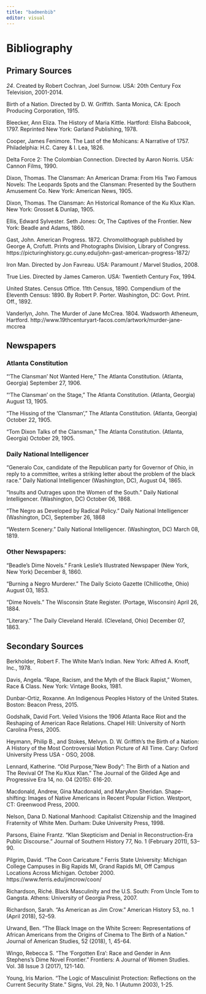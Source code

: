 ```yaml
---
title: "badmenbib"
editor: visual
---
```

# Bibliography

## Primary Sources

*24*. Created by Robert Cochran, Joel Surnow. USA: 20th Century Fox Television, 2001-2014. 

Birth of a Nation. Directed by D. W. Griffith. Santa Monica, CA: Epoch Producing Corporation, 1915. 

Bleecker, Ann Eliza. The History of Maria Kittle. Hartford: Elisha Babcook, 1797. Reprinted New York: Garland Publishing, 1978.

Cooper, James Fenimore. The Last of the Mohicans: A Narrative of 1757. Philadelphia: H.C. Carey & I. Lea, 1826.

Delta Force 2: The Colombian Connection. Directed by Aaron Norris. USA: Cannon Films, 1990.

Dixon, Thomas. The Clansman: An American Drama: From His Two Famous Novels: The Leopards Spots and the Clansman: Presented by the Southern Amusement Co. New York: American News, 1905.

Dixon, Thomas. The Clansman: An Historical Romance of the Ku Klux Klan. New York: Grosset & Dunlap, 1905.

Ellis, Edward Sylvester. Seth Jones: Or, The Captives of the Frontier. New York: Beadle and Adams, 1860.

Gast, John. American Progress. 1872. Chromolithograph published by George A, Crofutt. Prints and Photographs Division, Library of Congress. https://picturinghistory.gc.cuny.edu/john-gast-american-progress-1872/

Iron Man. Directed by Jon Favreau. USA: Paramount / Marvel Studios, 2008.

True Lies. Directed by James Cameron. USA: Twentieth Century Fox, 1994.

United States. Census Office. 11th Census, 1890. Compendium of the Eleventh Census: 1890. By Robert P. Porter. Washington, DC: Govt. Print. Off., 1892.

Vanderlyn, John. The Murder of Jane McCrea. 1804. Wadsworth Atheneum, Hartford. http://www.19thcenturyart-facos.com/artwork/murder-jane-mccrea

## Newspapers

### Atlanta Constitution

"'The Clansman' Not Wanted Here," The Atlanta Constitution. (Atlanta, Georgia) September 27, 1906.

"'The Clansman' on the Stage," The Atlanta Constitution. (Atlanta, Georgia) August 13, 1905.

"The Hissing of the 'Clansman'," The Atlanta Constitution. (Atlanta, Georgia) October 22, 1905.

"Tom Dixon Talks of the Clansman," The Atlanta Constitution. (Atlanta, Georgia) October 29, 1905.

### Daily National Intelligencer

"Generalo Cox, candidate of the Republican party for Governor of Ohio, in reply to a committee, writes a striking letter about the problem of the black race." Daily National Intelligencer (Washington, DC), August 04, 1865.

"Insults and Outrages upon the Women of the South." Daily National Intelligencer. (Washington, DC) October 06, 1868.

"The Negro as Developed by Radical Policy." Daily National Intelligencer (Washington, DC), September 26, 1868

"Western Scenery." Daily National Intelligencer. (Washington, DC) March 08, 1819.

### Other Newspapers:

"Beadle's Dime Novels." Frank Leslie's Illustrated Newspaper (New York, New York) December 8, 1860.

"Burning a Negro Murderer." The Daily Scioto Gazette (Chillicothe, Ohio) August 03, 1853.

"Dime Novels." The Wisconsin State Register. (Portage, Wisconsin) April 26, 1884.

"Literary." The Daily Cleveland Herald. (Cleveland, Ohio) December 07, 1863.

## Secondary Sources

Berkholder, Robert F. The White Man's Indian. New York: Alfred A. Knoff, Inc., 1978.

Davis, Angela. "Rape, Racism, and the Myth of the Black Rapist," Women, Race & Class. New York: Vintage Books, 1981.

Dunbar-Ortiz, Roxanne. An Indigenous Peoples History of the United States. Boston: Beacon Press, 2015.

Godshalk, David Fort. Veiled Visions the 1906 Atlanta Race Riot and the Reshaping of American Race Relations. Chapel Hill: University of North Carolina Press, 2005.

Heymann, Philip B., and Stokes, Melvyn. D. W. Griffith's the Birth of a Nation: A History of the Most Controversial Motion Picture of All Time. Cary: Oxford University Press USA - OSO, 2008.

Lennard, Katherine. "Old Purpose, "New Body": The Birth of a Nation and The Revival Of The Ku Klux Klan." The Journal of the Gilded Age and Progressive Era 14, no. 04 (2015): 616-20.

Macdonald, Andrew, Gina Macdonald, and MaryAnn Sheridan. Shape-shifting: Images of Native Americans in Recent Popular Fiction. Westport, CT: Greenwood Press, 2000.

Nelson, Dana D. National Manhood: Capitalist Citizenship and the Imagined Fraternity of White Men. Durham: Duke University Press, 1998.

Parsons, Elaine Frantz. "Klan Skepticism and Denial in Reconstruction-Era Public Discourse." Journal of Southern History 77, No. 1 (February 2011), 53--90.

Pilgrim, David. "The Coon Caricature." Ferris State University: Michigan College Campuses in Big Rapids MI, Grand Rapids MI, Off Campus Locations Across Michigan. October 2000. https://www.ferris.edu/jimcrow/coon/

Richardson, Riché. Black Masculinity and the U.S. South: From Uncle Tom to Gangsta. Athens: University of Georgia Press, 2007.

Richardson, Sarah. "As American as Jim Crow." American History 53, no. 1 (April 2018), 52--59.

Urwand, Ben. "The Black Image on the White Screen: Representations of African Americans from the Origins of Cinema to The Birth of a Nation." Journal of American Studies, 52 (2018), 1, 45-64.

Wingo, Rebecca S. "The 'Forgotten Era': Race and Gender in Ann Stephens's Dime Novel Frontier." Frontiers: A Journal of Women Studies. Vol. 38 Issue 3 (2017), 121-140.

Young, Iris Marion. "The Logic of Masculinist Protection: Reflections on the Current Security State." Signs, Vol. 29, No. 1 (Autumn 2003), 1-25.

